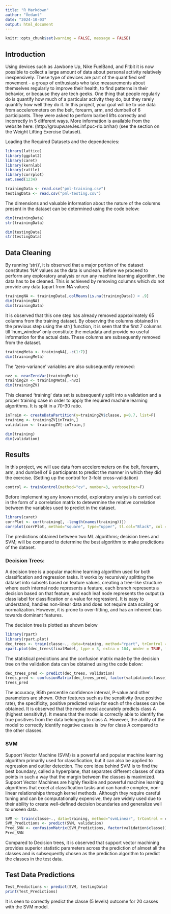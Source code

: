 ---
title: "R_Markdown"
author: "Vedant"
date: "2024-10-03"
output: html_document
---

```{r setup, include=FALSE} 
knitr::opts_chunk$set(warning = FALSE, message = FALSE) 
```

## Introduction 

Using devices such as Jawbone Up, Nike FuelBand, and Fitbit it is now possible to collect a large amount of data about personal activity relatively inexpensively. These type of devices are part of the quantified self movement - a group of enthusiasts who take measurements about themselves regularly to improve their health, to find patterns in their behavior, or because they are tech geeks. One thing that people regularly do is quantify how much of a particular activity they do, but they rarely quantify how well they do it. In this project, your goal will be to use data from accelerometers on the belt, forearm, arm, and dumbell of 6 participants. They were asked to perform barbell lifts correctly and incorrectly in 5 different ways. More information is available from the website here: (http://groupware.les.inf.puc-rio.br/har) (see the section on the Weight Lifting Exercise Dataset).

Loading the Required Datasets and the dependencies:

```{r cars}
library(lattice)
library(ggplot2)
library(caret)
library(kernlab)
library(rattle)
library(corrplot)
set.seed(1234)

trainingData <- read.csv("pml-training.csv")
testingData <- read.csv("pml-testing.csv")
```

The dimensions and valuable information about the nature of the columns present in the dataset can be determined using the code below:

```{r check}
dim(trainingData)
str(trainingData)

dim(testingData)
str(testingData)

```

## Data Cleaning

By running 'str()', it is observed that a major portion of the dataset constitutes 'NA' values as the data is unclean. Before we proceed to perform any exploratory analysis or run any machine learning algorithm, the data has to be cleaned. This is achieved by removing columns which do not provide any data (apart from NA values)

```{r NA}
trainingNA <- trainingData[,colMeans(is.na(trainingData)) < .9]
dim(trainingNA)
dim(trainingData)
```

It is observed that this one step has already removed approximately 65 columns from the training dataset. By observing the columns obtained in the previous step using the str() function, it is seen that the first 7 columns till 'num_window' only constitute the metadata and provide no useful information for the actual data. These columns are subsequently removed from the dataset. 

```{r metadata}
trainingMeta <- trainingNA[,-c(1:7)]
dim(trainingMeta)

```

The 'zero-variance' variables are also subsequently removed:

```{r zeroVar}
nvz <- nearZeroVar(trainingMeta)
trainingZV <- trainingMeta[,-nvz]
dim(trainingZV)
```

This cleaned 'training' data set is subsequently split into a validation and a proper training case in order to apply the required machine learning algorithms. It is split in a 70-30 ratio. 

```{r split}
inTrain <- createDataPartition(y=trainingZV$classe, p=0.7, list=F)
training <- trainingZV[inTrain,]
validation <- trainingZV[-inTrain,]

dim(training)
dim(validation)
```

## Results

In this project, we will use data from accelerometers on the belt, forearm, arm, and dumbell of 6 participants to predict the manner in which they did the exercise. (Setting up the control for 3-fold cross-validation)

```{r control}
control <- trainControl(method="cv", number=3, verboseIter=F)
```

Before implementing any known model, exploratory analysis is carried out in the form of a correlation matrix to detewrmine the relative correlation between the variables used to predict in the dataset.

```{r exploratory}
library(caret)
corrPlot <- cor(training[, -length(names(training))])
corrplot(corrPlot, method="square", type="upper", tl.col="Black", col = colorRampPalette(c("purple", "white", "green"))(200), shade.col="blue")
```

The predictions obtained between two ML algorithms; decision trees and SVM; will be compared to determine the best algorithm to make predictions of the dataset.

### Decision Trees:

A decision tree is a popular machine learning algorithm used for both classification and regression tasks. It works by recursively splitting the dataset into subsets based on feature values, creating a tree-like structure where each internal node represents a feature, each branch represents a decision based on that feature, and each leaf node represents the output (a class label for classification or a value for regression). It is easy to understand, handles non-linear data and does not require data scaling or normalization. However, it is prone to over-fitting, and has an inherent bias towards dominant features. 

The decision tree is plotted as shown below
```{r tree}
library(rpart)
library(rpart.plot)
dec_trees <- train(classe~., data=training, method="rpart", trControl = control, tuneLength = 5)
rpart.plot(dec_trees$finalModel, type = 3, extra = 104, under = TRUE, fallen.leaves = TRUE)
```

The statistical predictions and the confusion matrix made by the decision tree on the validation data can be obtained using the code below:
```{r tree_pred}
dec_trees_pred <- predict(dec_trees, validation)
trees_pred <- confusionMatrix(dec_trees_pred, factor(validation$classe))
trees_pred
```
The accuracy, 95th percentile confidence interval, P-value and other parameters are shown. Other features such as the sensitivity (true positive rate), the specificity, positive predicted value for each of the classes can be obtained. It is observed that the model most accurately predicts class A (highest sensitivity). It means that the model is correctly able to identify the true positives from the data belonging to class A. However, the ability of the model to correctly identify negative cases is low for class A compared to the other classes. 

### SVM

Support Vector Machine (SVM) is a powerful and popular machine learning algorithm primarily used for classification, but it can also be applied to regression and outlier detection. The core idea behind SVM is to find the best boundary, called a hyperplane, that separates different classes of data points in such a way that the margin between the classes is maximized. Support Vector Machines are highly flexible and powerful machine learning algorithms that excel at classification tasks and can handle complex, non-linear relationships through kernel methods. Although they require careful tuning and can be computationally expensive, they are widely used due to their ability to create well-defined decision boundaries and generalize well to unseen data.

```{r SVM}
SVM <- train(classe~., data=training, method="svmLinear", trControl = control, tuneLength = 5, verbose = F)
SVM_Predictions <- predict(SVM, validation)
Pred_SVN <- confusionMatrix(SVM_Predictions, factor(validation$classe))
Pred_SVN
```

Compared to Decision trees, it is observed that support vector machining provides superior statistic parameters across the prediction of almost all the classes and is subsequently chosen as the prediction algorithm to predict the classes in the test data.

## Test Data Predictions

```{r test}
Test_Predictions <- predict(SVM, testingData)
print(Test_Predictions)
```
It is seen to correctly predict the classe (5 levels) outcome for 20 casses with the SVM model. 
